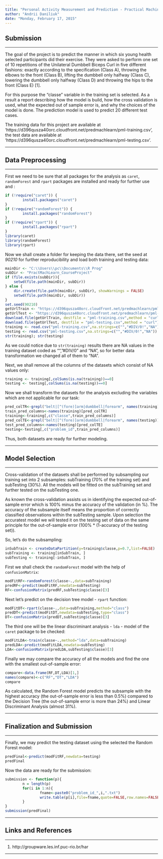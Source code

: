 ```yaml
---
title: "Personal Activity Measurement and Prediction - Practical Machine Learning Course Project"
author: "Andrii Daniliuk"
date: "Monday, February 17, 2015"
---
```


## Submission

---

The goal of the project is to predict the manner in which six young health selected participants did their exercise. They were asked to perform one set of 10 repetitions of the Unilateral Dumbbell Biceps Curl in five different fashions: exactly according to the specification (Class A), throwing the elbows to the front (Class B), lifting the dumbbell only halfway (Class C), lowering the dumbbell only halfway (Class D) and throwing the hips to the front (Class E) [1]. 

For this purpose the "classe" variable in the training set is selected. As a result a report describing how the model is build, how the cross validation is used, what the expected out of sample error is, and why the choices of the model is done. The prediction model is used to predict 20 different test cases.

The training data for this project are available at 'https://d396qusza40orc.cloudfront.net/predmachlearn/pml-training.csv', the test data are available at 'https://d396qusza40orc.cloudfront.net/predmachlearn/pml-testing.csv'.

---

## Data Preprocessing

---

First we need to be sure that all packages for the analysis as `caret`, `randomForest` and `rpart` packages are installed and ready for further use and :

```r
if (!require("caret")) { 
        install.packages("caret") 
}
if (!require("randomForest")) { 
        install.packages("randomForest") 
}
if (!require("rpart")) { 
        install.packages("rpart") 
}
library(caret)
library(randomForest)
library(rpart)
```

Now we shall create a folder for keeping the data there, set the seed at *90210*  for further reproducibility and load both training and testing data:

```r
mainDir <- "C:\\Users\\pc\\Documents\\R Prog"
subDir <- "PractMachLearn_CourseProject"
if (file.exists(subDir)){
    setwd(file.path(mainDir, subDir))
} else {
    dir.create(file.path(mainDir, subDir), showWarnings = FALSE)
    setwd(file.path(mainDir, subDir))
}
set.seed(90210)
getUrlTrain <- "https://d396qusza40orc.cloudfront.net/predmachlearn/pml-training.csv"
getUrlTest <- "https://d396qusza40orc.cloudfront.net/predmachlearn/pml-testing.csv"
download.file(getUrlTrain, destfile = "pml-training.csv",method = "curl")
download.file(getUrlTest, destfile = "pml-testing.csv",method = "curl")
training <- read.csv("pml-training.csv",na.strings=c("","#DIV/0!","NA"))
testing <- read.csv("pml-testing.csv",na.strings=c("","#DIV/0!","NA"))
str(training); str(testing)
```

As we could notice due to `str(training)` results there are NA values in the training dataset coded as "", "#DIV/0" and "NA", so for better data transformation we changed all of them to "NA".

Next, we shall remove all the columns of the datasets which consist of NA values only:

```r
training <- training[,colSums(is.na(training))==0]
testing <- testing[,colSums(is.na(testing))==0]
```

Now we shall transform the datasets for the analysis excluding the variables which are not applicable for our task:

```r
pred_colTR<-grepl("belt|[^(fore)]arm|dumbbell|forearm", names(training))
train_pred_columns<-names(training)[pred_colTR]
training<-training[,c("classe",train_pred_columns)]
pred_colTE<-grepl("belt|[^(fore)]arm|dumbbell|forearm", names(testing))
test_pred_columns<-names(testing)[pred_colTE]
testing<-testing[,c("problem_id",train_pred_columns)]
```

Thus, both datasets are ready for further modeling.

---

## Model Selection

---

Cross-validation of the datasets shall be performed by subsampling our training set into 2 subsamples: subTraining (70% of the training set) and subTesting (30%). All the models will be fitted on the subTraining set and further tested on the subTesting one.

As known the cross-validation assists us in identifying the expected out-of-sample error which is 100% minus the accuracy of the validation (in %). The accuracy of the subsample itself means the proportion of correctly classified observations within the subTesting sample. Upon selection the accuratest model we will tested it on the testing set of data on the same principle for the out-of-sample error (100% * (1-accuracy of the testing set)).

So, let's do the subsampling:

```r
inSubTrain <- createDataPartition(y=training$classe,p=0.7,list=FALSE)
subTraining <- training[inSubTrain, ]
subTesting <- training[-inSubTrain, ]
```

First we shall check the `randomForest` model with the help of `confusionMatrix`:

```r
modFitRF<-randomForest(classe~.,data=subTraining)
predRF<-predict(modFitRF,newdata=subTesting)
RF<-confusionMatrix(predRF,subTesting$classe)[3]
```

Next let's predict on the decision tree model - `rpart` function:

```r
modFitDT<-rpart(classe~.,data=subTraining,method="class")
predDT<-predict(modFitDT,newdata=subTesting,type="class")
DT<-confusionMatrix(predDT,subTesting$classe)[3]
```

The third one will be the linear discriminant analysis - `lda` - model of the `caret` package to be checked:

```r
modFitLDA<-train(classe~.,method="lda",data=subTraining)
predLDA<-predict(modFitLDA,newdata=subTesting)
LDA<-confusionMatrix(predLDA,subTesting$classe)[3]
```

Finally we may compare the accuracy of all the models and find the one with the smallest out-of-sample error:

```r
compare<-data.frame(RF,DT,LDA)[1,]
names(compare)<-c("RF","DT","LDA")
compare
```

As calculated, the Random Forest model predicts the subsample with the highest accuracy (the out-of-sample error is less than 0.5%) compared to the Decision Tree (the out-of-sample error is more than 24%) and Linear Discriminant Analysis (almost 31%).

---

## Finalization and Submission

---

Finally, we may predict the testing dataset using the selected the Random Forest model:

```r
predFinal<-predict(modFitRF,newdata=testing)
predFinal
```

Now the data are ready for the submission:

```r
submission <- function(p){
        n = length(p)
        for(i in 1:n){
                fname<-paste0("problem_id_",i,".txt")
                write.table(p[i],file=fname,quote=FALSE,row.names=FALSE,col.names=FALSE)
        }
}
submission(predFinal)
```

---

## Links and References

---

1. http://groupware.les.inf.puc-rio.br/har

---